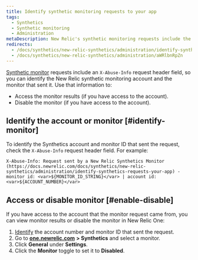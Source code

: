 ```yaml
---
title: Identify synthetic monitoring requests to your app
tags:
  - Synthetics
  - Synthetic monitoring
  - Administration
metaDescription: New Relic's synthetic monitoring requests include the x-info-abuse header to help you identify the account and monitor that sent it.
redirects:
  - /docs/synthetics/new-relic-synthetics/administration/identify-synthetics-requests-your-app
  - /docs/synthetics/new-relic-synthetics/administration/aWRlbnRpZn
---
```


[Synthetic monitor](/docs/synthetics/new-relic-synthetics/using-monitors/add-edit-monitors) requests include an `X-Abuse-Info` request header field, so you can identify the New Relic synthetic monitoring account and the monitor that sent it. Use that information to:

* Access the monitor results (if you have access to the account).
* Disable the monitor (if you have access to the account).

## Identify the account or monitor [#identify-monitor]

To identify the Synthetics account and monitor ID that sent the request, check the `X-Abuse-Info` request header field. For example:

```
X-Abuse-Info: Request sent by a New Relic Synthetics Monitor (https://docs.newrelic.com/docs/synthetics/new-relic-synthetics/administration/identify-synthetics-requests-your-app) - monitor id: <var>${MONITOR_ID_STRING}</var> | account id: <var>${ACCOUNT_NUMBER}</var>
```

## Access or disable monitor [#enable-disable]

If you have access to the account that the monitor request came from, you can view monitor results or disable the monitor in New Relic One:

1. [Identify](#identify-monitor) the account number and monitor ID that sent the request.
2. Go to [**one.newrelic.com**](http://one.newrelic.com/) **> Synthetics** and select a monitor.
3. Click **General** under **Settings**.
4. Click the **Monitor** toggle to set it to **Disabled**.
